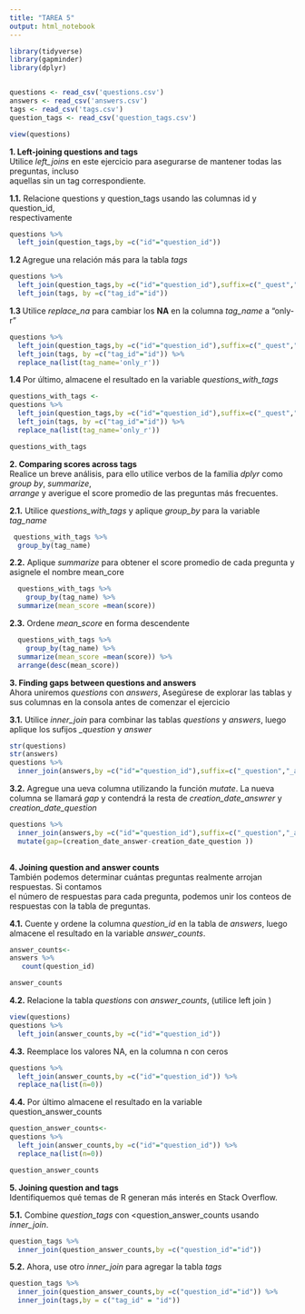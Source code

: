 ```yaml
---
title: "TAREA 5"
output: html_notebook
---
```



```r
library(tidyverse)
library(gapminder)
library(dplyr)


questions <- read_csv('questions.csv')
answers <- read_csv('answers.csv')
tags <- read_csv('tags.csv')
question_tags <- read_csv('question_tags.csv')

view(questions)
```
<b>1. Left-joining questions and tags</b></br>
Utilice <i>left_joins</i> en este ejercicio para asegurarse de mantener todas las preguntas, incluso <br/>
aquellas sin un tag correspondiente. <br/>

<b>1.1.</b> Relacione questions y question_tags usando las columnas id y question_id, <br/>
respectivamente <br/>


```r


questions %>%
  left_join(question_tags,by =c("id"="question_id"))

```
<b>1.2 </b> Agregue una relación más para la tabla <i>tags</i>
```r

questions %>%
  left_join(question_tags,by =c("id"="question_id"),suffix=c("_quest","_questtag")) %>%
  left_join(tags, by =c("tag_id"="id"))

```
<b>1.3 </b> Utilice <i>replace_na</i> para cambiar los <b>NA</b> en la columna <i>tag_name</i> a "only-r"

```r

questions %>%
  left_join(question_tags,by =c("id"="question_id"),suffix=c("_quest","_questtag")) %>%
  left_join(tags, by =c("tag_id"="id")) %>%
  replace_na(list(tag_name='only_r'))
```
<b>1.4 </b> Por último, almacene el resultado en la variable <i>questions_with_tags</i>

```r
questions_with_tags <-
questions %>%
  left_join(question_tags,by =c("id"="question_id"),suffix=c("_quest","_questtag")) %>%
  left_join(tags, by =c("tag_id"="id")) %>%
  replace_na(list(tag_name='only_r'))

questions_with_tags

```
<b>2. Comparing scores across tags</b></br>
Realice un breve análisis, para ello utilice verbos de la familia <i>dplyr</i> como <i>group by</i>, <i>summarize</i>, <br/>
<i>arrange</i> y averigue el score promedio de las preguntas más frecuentes.<br/>

<b>2.1.</b> Utilice <i>questions_with_tags</i> y aplique <i>group_by</i> para la variable <i>tag_name</i>

```r

 questions_with_tags %>%
  group_by(tag_name)
```
<b>2.2.</b> Aplique <i>summarize</i> para obtener el score promedio de cada pregunta y asignele el nombre mean_core 

```r

  questions_with_tags %>%
    group_by(tag_name) %>%
  summarize(mean_score =mean(score))

```
<b>2.3.</b> Ordene  <i>mean_score</i> en forma descendente 

```r

  questions_with_tags %>%
    group_by(tag_name) %>%
  summarize(mean_score =mean(score)) %>%
  arrange(desc(mean_score))

```
<b>3. Finding gaps between questions and answers</b></br>
Ahora uniremos  <i>questions</i> con  <i>answers</i>, Asegúrese de explorar las tablas y sus columnas en la consola antes de comenzar el ejercicio <br/>

<b>3.1.</b> Utilice <i>inner_join</i> para combinar las tablas <i>questions</i> y <i>answers</i>, luego aplique los sufijos <i>_question</i> y <i>answer</i>

```r
str(questions)
str(answers)
questions %>%
  inner_join(answers,by =c("id"="question_id"),suffix=c("_question","_answer"))

```
<b>3.2.</b> Agregue una ueva columna utilizando la función <i>mutate</i>. La nueva columna se llamará <i>gap</i> y contendrá la resta de  <i>creation_date_answrer</i> y <i>creation_date_question</i>

```r

questions %>%
  inner_join(answers,by =c("id"="question_id"),suffix=c("_question","_answer")) %>%
  mutate(gap=(creation_date_answer-creation_date_question ))
  

```
<b>4. Joining question and answer counts</b></br>
También podemos determinar cuántas preguntas realmente arrojan respuestas. Si contamos <br/> el número de respuestas para cada pregunta, podemos unir los conteos de respuestas con la tabla de preguntas.

<b>4.1.</b> Cuente y ordene la columna <i>question_id</i> en la tabla de <i>answers</i>, luego almacene el resultado en la variable <i>answer_counts</i>.

```r
answer_counts<-
answers %>%
   count(question_id)

answer_counts
```
<b>4.2.</b> Relacione la tabla <i>questions</i> con <i>answer_counts</i>, (utilice </i> left join </i>)

```r
view(questions)
questions %>%
  left_join(answer_counts,by =c("id"="question_id"))

```
<b>4.3.</b> Reemplace los valores NA, en la columna n con ceros
```r
questions %>%
  left_join(answer_counts,by =c("id"="question_id")) %>%
  replace_na(list(n=0))

```
<b>4.4.</b> Por último almacene el resultado en la variable </i>question_answer_counts</i>

```r

question_answer_counts<-
questions %>%
  left_join(answer_counts,by =c("id"="question_id")) %>%
  replace_na(list(n=0))

question_answer_counts

```
<b>5. Joining question and tags</b></br>
Identifiquemos qué temas de R generan más interés en Stack Overflow.

<b>5.1.</b> Combine <i>question_tags</i> con <question_answer_counts</i> usando <i>inner_join</i>.
```r


question_tags %>%
  inner_join(question_answer_counts,by =c("question_id"="id")) 

```
<b>5.2.</b> Ahora, use otro <i>inner_join</i> para agregar la tabla <i>tags</i>

```r

question_tags %>%
  inner_join(question_answer_counts,by =c("question_id"="id")) %>%
  inner_join(tags,by = c("tag_id" = "id"))

```

